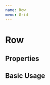 ```yaml
---
name: Row
menu: Grid
---
```


<!-- // import {Playground, PropsTable} from 'docz' -->
<!-- // import Row from './Row' -->

# Row

## Properties

<!-- {/* <PropsTable of={Row} /> */} -->

## Basic Usage

<!-- {/* <Playground>
  <Row>
    <h1> Hello Row </h1>
  </Row>
  <Row noGutters>
    <h1> Hello Row </h1>
  </Row>
</Playground> */} -->